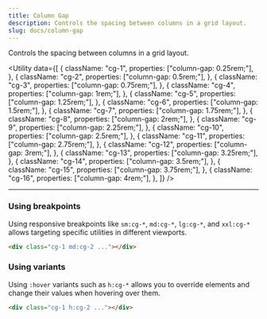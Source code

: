 ```yaml
---
title: Column Gap
description: Controls the spacing between columns in a grid layout.
slug: docs/column-gap
---
```


Controls the spacing between columns in a grid layout.

<Utility
  data={[
    {
      className: "cg-1",
      properties: ["column-gap: 0.25rem;"],
    },
    {
      className: "cg-2",
      properties: ["column-gap: 0.5rem;"],
    },
    {
      className: "cg-3",
      properties: ["column-gap: 0.75rem;"],
    },
    {
      className: "cg-4",
      properties: ["column-gap: 1rem;"],
    },
    {
      className: "cg-5",
      properties: ["column-gap: 1.25rem;"],
    },
    {
      className: "cg-6",
      properties: ["column-gap: 1.5rem;"],
    },
    {
      className: "cg-7",
      properties: ["column-gap: 1.75rem;"],
    },
    {
      className: "cg-8",
      properties: ["column-gap: 2rem;"],
    },
    {
      className: "cg-9",
      properties: ["column-gap: 2.25rem;"],
    },
    {
      className: "cg-10",
      properties: ["column-gap: 2.5rem;"],
    },
    {
      className: "cg-11",
      properties: ["column-gap: 2.75rem;"],
    },
    {
      className: "cg-12",
      properties: ["column-gap: 3rem;"],
    },
    {
      className: "cg-13",
      properties: ["column-gap: 3.25rem;"],
    },
    {
      className: "cg-14",
      properties: ["column-gap: 3.5rem;"],
    },
    {
      className: "cg-15",
      properties: ["column-gap: 3.75rem;"],
    },
    {
      className: "cg-16",
      properties: ["column-gap: 4rem;"],
    },
  ]}
/>

---

### Using breakpoints

Using responsive breakpoints like `sm:cg-*`, `md:cg-*`, `lg:cg-*`, and `xxl:cg-*` allows targeting specific utilities in different viewports.

```html "md:cg-2"
<div class="cg-1 md:cg-2 ..."></div>
```

### Using variants

Using `:hover` variants such as `h:cg-*` allows you to override elements and change their values when hovering over them.

```html "h:cg-2"
<div class="cg-1 h:cg-2 ..."></div>
```
